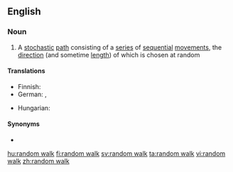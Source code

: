 ==English==

===Noun===
{{wikipedia}}
{{en-noun}}

# {{lb|en|mathematics}} A [[stochastic]] [[path]] consisting of a [[series]] of [[sequential]] [[movement]]s, the [[direction]] (and sometime [[length]]) of which is chosen at random

====Translations====
{{trans-top|stochastic path}}
* Finnish: {{t|fi|satunnaiskulku}}
* German: {{t+|de|Irrfahrt}}, {{t|de|Zufallsbewegung}}
{{trans-mid}}
* Hungarian: {{t|hu|véletlen bolyongás}}
{{trans-bottom}}

====Synonyms====
* {{l|en|drunkard's walk}}

[[hu:random walk]]
[[fi:random walk]]
[[sv:random walk]]
[[ta:random walk]]
[[vi:random walk]]
[[zh:random walk]]